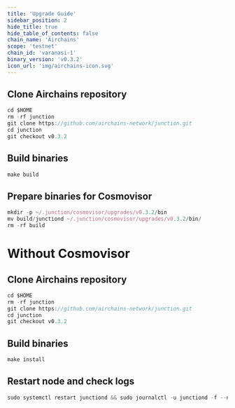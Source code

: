 ```yaml
---
title: 'Upgrade Guide'
sidebar_position: 2
hide_title: true
hide_table_of_contents: false
chain_name: 'Airchains'
scope: 'testnet'
chain_id: 'varanasi-1'
binary_version: 'v0.3.2'
icon_url: 'img/airchains-icon.svg'
---
```



<PageTitle
  iconUrl="img/airchains-icon.svg"
  title="Airchains Upgrade Guide"
  chainId="varanasi-1"
  version="v0.3.2"
/>

## Clone Airchains repository

```js
cd $HOME
rm -rf junction
git clone https://github.com/airchains-network/junction.git
cd junction
git checkout v0.3.2
```

## Build binaries

```js
make build
```

## Prepare binaries for Cosmovisor

```js
mkdir -p ~/.junction/cosmovisor/upgrades/v0.3.2/bin
mv build/junctiond ~/.junction/cosmovisor/upgrades/v0.3.2/bin/
rm -rf build
```

# Without Cosmovisor

## Clone Airchains repository

```js
cd $HOME
rm -rf junction
git clone https://github.com/airchains-network/junction.git
cd junction
git checkout v0.3.2
```

## Build binaries

```js
make install
```

## Restart node and check logs

```js
sudo systemctl restart junctiond && sudo journalctl -u junctiond -f --no-hostname -o cat
```
